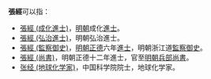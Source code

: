 '''張經'''可以指：
* [[張經_(成化進士)|張經 (成化進士)]]，[[明朝|明朝]]成化[[進士|進士]]。
* [[張經_(弘治進士)|張經 (弘治進士)]]，明朝弘治進士。
* [[張經_(監察御史)|張經 (監察御史)]]，[[明朝|明朝]][[正德_(明朝)|正德]]六年[[進士|進士]]，明朝浙江道[[監察御史|監察御史]]。
* [[張經_(尚書)|張經 (尚書)]]，明朝正德十二年進士，官至[[明朝兵部尚書|明朝兵部尚書]]。
* [[张经_(地球化学家)|张经 (地球化学家)]]，中国科学院院士，地球化学家。

{{disambig|CAT=二字张姓人名消歧义|J}}